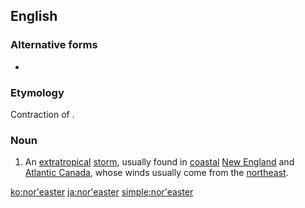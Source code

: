 {{also|noreaster}}
==English==
{{wikipedia}}

===Alternative forms===
* {{l|en|noreaster}}

===Etymology===
Contraction of {{m|en|northeaster}}.

===Noun===
{{en-noun}}

# An [[extratropical]] [[storm]], usually found in [[coastal]] [[New England]] and [[Atlantic Canada]], whose winds usually come from the [[northeast]].

[[ko:nor'easter]]
[[ja:nor'easter]]
[[simple:nor'easter]]